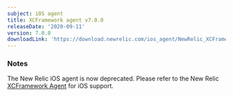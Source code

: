 ```yaml
---
subject: iOS agent
title: XCFramework agent v7.0.0
releaseDate: '2020-09-11'
version: 7.0.0
downloadLink: 'https://download.newrelic.com/ios_agent/NewRelic_XCFramework_Agent_7.0.0.zip'
---
```


### Notes

The New Relic iOS agent is now deprecated. Please refer to the New Relic [XCFramework Agent](https://docs.newrelic.com/docs/release-notes/mobile-release-notes/xcframework-release-notes/) for iOS support.
